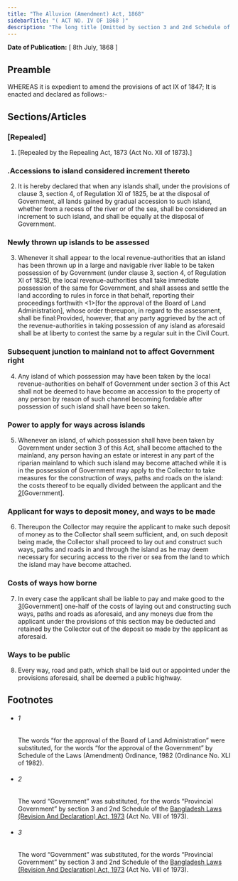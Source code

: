 ```yaml
---
title: "The Alluvion (Amendment) Act, 1868"
sidebarTitle: "( ACT NO. IV OF 1868 )"
description: "The long title [Omitted by section 3 and 2nd Schedule of the Bangladesh Laws (Revision And Declaration) Act, 1973 (Act No. VIII of 1973).]"
---
```


**Date of Publication:** [ 8th July, 1868 ]

## Preamble

WHEREAS it is expedient to amend the provisions of act IX of 1847; It is enacted and declared as follows:-

## Sections/Articles

### [Repealed]

1. [Repealed by the Repealing Act, 1873 (Act No. XII of 1873).]

### .Accessions to island considered increment thereto

2. It is hereby declared that when any islands shall, under the provisions of clause 3, section 4, of Regulation XI of 1825, be at the disposal of Government, all lands gained by gradual accession to such island, whether from a recess of the river or of the sea, shall be considered an increment to such island, and shall be equally at the disposal of Government.

### Newly thrown up islands to be assessed

3. Whenever it shall appear to the local revenue-authorities that an island has been thrown up in a large and navigable river liable to be taken possession of by Government (under clause 3, section 4, of Regulation XI of 1825), the local revenue-authorities shall take immediate possession of the same for Government, and shall assess and settle the land according to rules in force in that behalf, reporting their proceedings forthwith <1>[for the approval of the Board of Land Administration], whose order thereupon, in regard to the assessment, shall be final:Provided, however, that any party aggrieved by the act of the revenue-authorities in taking possession of any island as aforesaid shall be at liberty to contest the same by a regular suit in the Civil Court.

### Subsequent junction to mainland not to affect Government right

4. Any island of which possession may have been taken by the local revenue-authorities on behalf of Government under section 3 of this Act shall not be deemed to have become an accession to the property of any person by reason of such channel becoming fordable after possession of such island shall have been so taken.

### Power to apply for ways across islands

5. Whenever an island, of which possession shall have been taken by Government under section 3 of this Act, shall become attached to the mainland, any person having an estate or interest in any part of the riparian mainland to which such island may become attached while it is in the possession of Government may apply to the Collector to take measures for the construction of ways, paths and roads on the island: the costs thereof to be equally divided between the applicant and the [2](1)[Government].

### Applicant for ways to deposit money, and ways to be made

6. Thereupon the Collector may require the applicant to make such deposit of money as to the Collector shall seem sufficient, and, on such deposit being made, the Collector shall proceed to lay out and construct such ways, paths and roads in and through the island as he may deem necessary for securing access to the river or sea from the land to which the island may have become attached.

### Costs of ways how borne

7. In every case the applicant shall be liable to pay and make good to the [3](1)[Government] one-half of the costs of laying out and constructing such ways, paths and roads as aforesaid, and any moneys due from the applicant under the provisions of this section may be deducted and retained by the Collector out of the deposit so made by the applicant as aforesaid.

### Ways to be public

8. Every way, road and path, which shall be laid out or appointed under the provisions aforesaid, shall be deemed a public highway.

## Footnotes

- ###### 1

  The words “for the approval of the Board of Land Administration” were substituted, for the words “for the approval of the Government” by Schedule of the Laws (Amendment) Ordinance, 1982 (Ordinance No. XLI of 1982).

- ###### 2

  The word “Government” was substituted, for the words “Provincial Government” by section 3 and 2nd Schedule of the [Bangladesh Laws (Revision And Declaration) Act, 1973](/act-430.html "Bangladesh Laws (Revision And Declaration) Act, 1973") (Act No. VIII of 1973).

- ###### 3

  The word “Government” was substituted, for the words “Provincial Government” by section 3 and 2nd Schedule of the [Bangladesh Laws (Revision And Declaration) Act, 1973](/act-430.html "Bangladesh Laws (Revision And Declaration) Act, 1973") (Act No. VIII of 1973).
